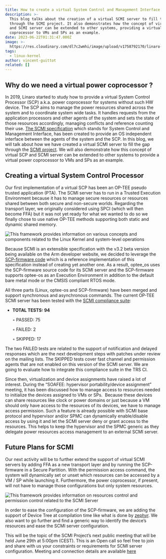 ```yaml
---
title: How to create a virtual System Control and Management Interface (SCMI) server
description: >-
  This blog talks about the creation of a virtual SCMI server to fill the gap
  through the SCMI project. It also demonstrates how the concept of virtual SCP
  and SCMI server can be extended to other systems, providing a virtual power
  coprocessor to VMs and SPs as an example.
date: 2023-06-22T01:31:47.000Z
image: >-
  https://res.cloudinary.com/dl7c2wmhi/image/upload/v1758792170/linaro-website/images/blog/Datacenter
tags:
  - linux-kernel
author: vincent-guittot
related: []
---
```


## Why do we need a virtual power coprocessor ?

In 2019, Linaro started to study how to provide a virtual System Control Processor (SCP) a.k.a. power coprocessor for systems without such HW device. The SCP aims to manage the power resources shared across the system and to coordinate system wide tasks. It handles requests from the application processors and other agents of the system and sets the state of those resources accordingly, managing conflicts and reference counting their use. [The SCMI specification](https://developer.arm.com/documentation/den0056/latest/) which stands for System Control and Management Interface, has been created to provide an OS independent interface between the agents of the system and the SCP. In this blog, we will talk about how we have created a virtual SCMI server to fill the gap through the [SCMI project](https://linaro.atlassian.net/wiki/spaces/SCMI/overview). We will also demonstrate how this concept of virtual SCP and SCMI server can be extended to other systems to provide a virtual power coprocessor to VMs and SPs as an example.

## Creating a virtual System Control Processor

Our first implementation of a virtual SCP has been an OP-TEE pseudo trusted application (PTA). The SCMI server has to run in a Trusted Execution Environment because it has to manage secure resources or resources shared between both secure and non-secure worlds. Regarding the transport layer, we originally considered using SPCI (which will then become FFA) but it was not yet ready for what we wanted to do so we finally chose to use native OP-TEE methods supporting both static and dynamic shared memory.

![This framework provides information on various concepts and components related to the Linux Kernel and system-level operations](/linaro-website/images/blog/yuqb4yhqv0ttirn4nsm0n40_bs07smd0r31nmv1-mdacpsuew4jfojtgeufjgzx7eentnidi26ngxasnwyyspw4y8gaoj5eufqn1v1nxnfih7yjct4qqu4oylyce)

Because SCMI is an extensible specification with the v3.2 beta version being available on the Arm developer website, we decided to leverage the [SCP-firmware code](https://github.com/ARM-software/SCP-firmware) which is a reference implementation of this specification instead of creating yet another one. As a result, optee\_os uses the SCP-firmware source code for its SCMI server and the SCP-firmware supports optee-os as an Execution Environment in addition to the default bare metal mode or the CMSIS compliant RTOS mode.

All three parts (Linux, optee-os and SCP-firmware) have been merged and support synchronous and asynchronous commands. The current OP-TEE SCMI server has been tested with the [SCMI compliance suite](https://github.com/ARM-software/scmi-tests):

* **TOTAL TESTS: 94**

  ◦ PASSED: 75

  ◦ FAILED: 2

  ◦ SKIPPED: 17

The two FAILED tests are related to the support of notification and delayed responses which are the next development steps with patches under review on the mailing lists. The SKIPPED tests cover fast channel and permission agents that are not enabled on this version of the SCMI server. We are going to evaluate how to integrate this compliance suite in the TRS CI.

Since then, virtualization and device assignments have raised a lot of interest. During the “SOAFEE: hypervisor portability/device assignment” meeting, it has been discussed how to manage access to resources needed to initialize the devices assigned to VMs or SPs.  Because these devices can share resources like clock or power domains or just because a VM should only have access to the resources of its devices, we have to manage access permission. Such a feature is already possible with SCMI base protocol and hypervisor and/or SPMC can dynamically enable/disable access by using it and let the SCMI server deny or grant access to the resources. This helps to keep the hypervisor and the SPMC generic as they delegate power resources access management to an external SCMI server.

## Future Plans for SCMI

Our next activity will be to further extend the support of virtual SCMI servers by adding FFA as a new transport layer and by running the SCP-firmware in a Secure Partition. With the permission access command, the system will dynamically set or unset which resources can be accessed by a VM / SP while launching it. Furthermore, the power coprocessor, if present, will not have to manage those configurations but only system resources.

![This framework provides information on resources control and permission control related to the SCMI Server](/linaro-website/images/blog/1mbw5j8fwcfjwmav_9omaezjs0hyicewscfo63qgtvqra88pow6n27kldyr8tb0gz-_pimdnorg8yrgtz4kum0mmhsgxgyzxnm3mzdjpf0_cp2b-bohgal286xrs)

In order to ease the configuration of the SCP-firmware, we are adding the support of Device Tree at compilation time like what is done by [zephyr](https://github.com/ARM-software/SCP-firmware/pull/77). We also want to go further and find a generic way to identify the device’s resources and ease the SCMI server configuration. 

This will be the topic of the SCMI Project’s next public meeting that will be held June 29th at 5:00pm (CEST). This is an Open call so feel free to join and share with us your constraints or requirements for SCMI server configuration. Meeting and connection details are available [here](https://linaro.atlassian.net/wiki/spaces/SCMI/overview)
